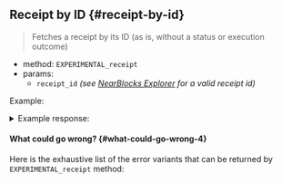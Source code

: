 
## Receipt by ID {#receipt-by-id}

> Fetches a receipt by its ID (as is, without a status or execution outcome)

- method: `EXPERIMENTAL_receipt`
- params:
  - `receipt_id` _(see [NearBlocks Explorer](https://testnet.nearblocks.io) for a valid receipt id)_

Example:

<Tabs groupId="code-tabs">
  <TabItem value="json" label="JSON" default>
    <RequestJson />
  </TabItem>
  <TabItem value="http" label="HTTPie">
    <RequestBash/>
  </TabItem>
</Tabs>

<details>
  <summary>Example response:</summary>
  <ResponseJson />
</details>

#### What could go wrong? {#what-could-go-wrong-4}

<ErrorSchemaDescription />

Here is the exhaustive list of the error variants that can be returned by `EXPERIMENTAL_receipt` method:

<ErrorSchemaTable />
